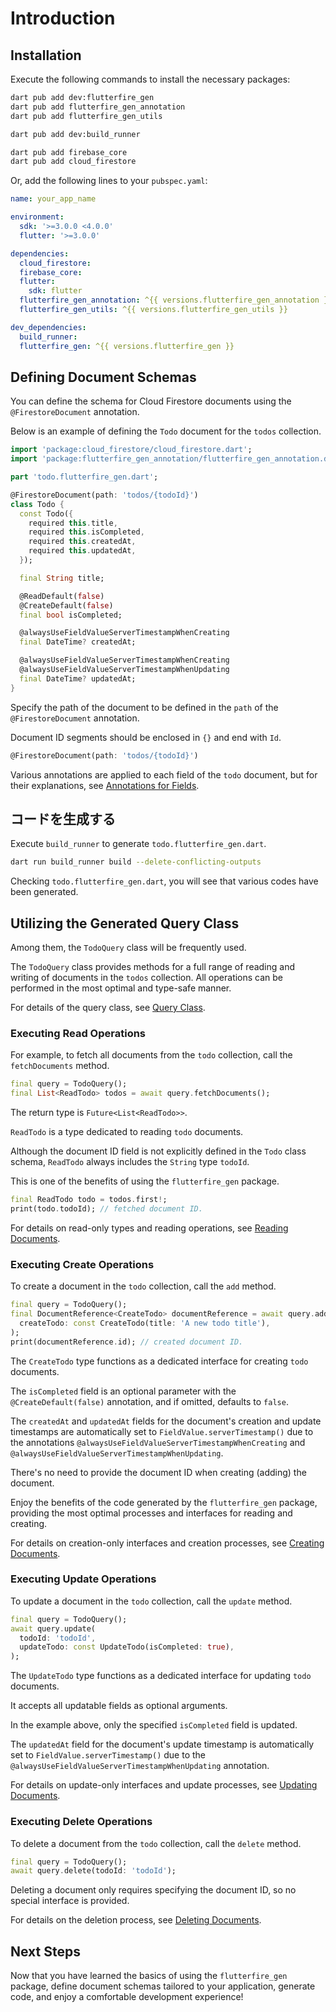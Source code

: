 # Introduction

## Installation

Execute the following commands to install the necessary packages:

```sh
dart pub add dev:flutterfire_gen
dart pub add flutterfire_gen_annotation
dart pub add flutterfire_gen_utils

dart pub add dev:build_runner

dart pub add firebase_core
dart pub add cloud_firestore
```

Or, add the following lines to your `pubspec.yaml`:

```yaml title="pubspec.yaml"
name: your_app_name

environment:
  sdk: '>=3.0.0 <4.0.0'
  flutter: '>=3.0.0'

dependencies:
  cloud_firestore:
  firebase_core:
  flutter:
    sdk: flutter
  flutterfire_gen_annotation: ^{{ versions.flutterfire_gen_annotation }}
  flutterfire_gen_utils: ^{{ versions.flutterfire_gen_utils }}

dev_dependencies:
  build_runner:
  flutterfire_gen: ^{{ versions.flutterfire_gen }}
```

## Defining Document Schemas

You can define the schema for Cloud Firestore documents using the `@FirestoreDocument` annotation.

Below is an example of defining the `Todo` document for the `todos` collection.

```dart title="todo.dart"
import 'package:cloud_firestore/cloud_firestore.dart';
import 'package:flutterfire_gen_annotation/flutterfire_gen_annotation.dart';

part 'todo.flutterfire_gen.dart';

@FirestoreDocument(path: 'todos/{todoId}')
class Todo {
  const Todo({
    required this.title,
    required this.isCompleted,
    required this.createdAt,
    required this.updatedAt,
  });

  final String title;

  @ReadDefault(false)
  @CreateDefault(false)
  final bool isCompleted;

  @alwaysUseFieldValueServerTimestampWhenCreating
  final DateTime? createdAt;

  @alwaysUseFieldValueServerTimestampWhenCreating
  @alwaysUseFieldValueServerTimestampWhenUpdating
  final DateTime? updatedAt;
}
```

Specify the path of the document to be defined in the `path` of the `@FirestoreDocument` annotation.

Document ID segments should be enclosed in `{}` and end with `Id`.

```dart
@FirestoreDocument(path: 'todos/{todoId}')
```

Various annotations are applied to each field of the `todo` document, but for their explanations, see [Annotations for Fields](/field-annotations).

## コードを生成する

Execute `build_runner` to generate `todo.flutterfire_gen.dart`.

```sh
dart run build_runner build --delete-conflicting-outputs
```

Checking `todo.flutterfire_gen.dart`, you will see that various codes have been generated.

## Utilizing the Generated Query Class

Among them, the `TodoQuery` class will be frequently used.

The `TodoQuery` class provides methods for a full range of reading and writing of documents in the `todos` collection. All operations can be performed in the most optimal and type-safe manner.

For details of the query class, see [Query Class](/query).

### Executing Read Operations

For example, to fetch all documents from the `todo` collection, call the `fetchDocuments` method.

```dart
final query = TodoQuery();
final List<ReadTodo> todos = await query.fetchDocuments();
```

The return type is `Future<List<ReadTodo>>`.

`ReadTodo` is a type dedicated to reading `todo` documents.

Although the document ID field is not explicitly defined in the `Todo` class schema, `ReadTodo` always includes the `String` type `todoId`.

This is one of the benefits of using the `flutterfire_gen` package.

```dart
final ReadTodo todo = todos.first!;
print(todo.todoId); // fetched document ID.
```

For details on read-only types and reading operations, see [Reading Documents](/read-documents).

### Executing Create Operations

To create a document in the `todo` collection, call the `add` method.


```dart
final query = TodoQuery();
final DocumentReference<CreateTodo> documentReference = await query.add(
  createTodo: const CreateTodo(title: 'A new todo title'),
);
print(documentReference.id); // created document ID.
```

The `CreateTodo` type functions as a dedicated interface for creating `todo` documents.

The `isCompleted` field is an optional parameter with the `@CreateDefault(false)` annotation, and if omitted, defaults to `false`.

The `createdAt` and `updatedAt` fields for the document's creation and update timestamps are automatically set to `FieldValue.serverTimestamp()` due to the annotations `@alwaysUseFieldValueServerTimestampWhenCreating` and `@alwaysUseFieldValueServerTimestampWhenUpdating`.

There's no need to provide the document ID when creating (adding) the document.

Enjoy the benefits of the code generated by the `flutterfire_gen` package, providing the most optimal processes and interfaces for reading and creating.

For details on creation-only interfaces and creation processes, see [Creating Documents](/create-documents).

### Executing Update Operations

To update a document in the `todo` collection, call the `update` method.

```dart
final query = TodoQuery();
await query.update(
  todoId: 'todoId',
  updateTodo: const UpdateTodo(isCompleted: true),
);
```

The `UpdateTodo` type functions as a dedicated interface for updating `todo` documents.

It accepts all updatable fields as optional arguments.

In the example above, only the specified `isCompleted` field is updated.

The `updatedAt` field for the document's update timestamp is automatically set to `FieldValue.serverTimestamp()` due to the `@alwaysUseFieldValueServerTimestampWhenUpdating` annotation.

For details on update-only interfaces and update processes, see [Updating Documents](/update-documents).

### Executing Delete Operations

To delete a document from the `todo` collection, call the `delete` method.

```dart
final query = TodoQuery();
await query.delete(todoId: 'todoId');
```

Deleting a document only requires specifying the document ID, so no special interface is provided.

For details on the deletion process, see [Deleting Documents](/delete-documents).

## Next Steps

Now that you have learned the basics of using the `flutterfire_gen` package, define document schemas tailored to your application, generate code, and enjoy a comfortable development experience!
